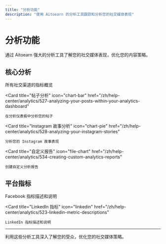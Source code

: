 ```yaml
---
title: "分析功能"
description: "使用 Aitoearn 的分析工具跟踪和分析您的社交媒体表现"
---
```

# 分析功能

通过 Aitoearn 强大的分析工具了解您的社交媒体表现，优化您的内容策略。

## 核心分析

<CardGroup cols={2}>
  <Card
    title="指标概览"
    icon="chart-line"
    href="/zh/help-center/analytics/519-overview-of-metrics-across-all-social-channels"
  >
    所有社交渠道的指标概览
  </Card>
  
  <Card
    title="帖子分析"
    icon="chart-bar"
    href="/zh/help-center/analytics/527-analyzing-your-posts-within-your-analytics-dashboard"
  >
    在分析仪表板中分析您的帖子
  </Card>
  
  <Card
    title="Instagram 故事分析"
    icon="chart-pie"
    href="/zh/help-center/analytics/528-analyzing-your-instagram-stories"
  >
    分析您的 Instagram 故事表现
  </Card>
  
  <Card
    title="自定义报告"
    icon="file-chart"
    href="/zh/help-center/analytics/534-creating-custom-analytics-reports"
  >
    创建自定义分析报告
  </Card>
</CardGroup>

## 平台指标

<CardGroup cols={2}>
  <Card
    title="Facebook 指标"
    icon="facebook"
    href="/zh/help-center/analytics/520-facebook-metric-descriptions"
  >
    Facebook 指标描述和说明
  </Card>
  
  <Card
    title="LinkedIn 指标"
    icon="linkedin"
    href="/zh/help-center/analytics/523-linkedin-metric-descriptions"
  >
    LinkedIn 指标描述和说明
  </Card>
</CardGroup>

---

利用这些分析工具深入了解您的受众，优化您的社交媒体策略。
